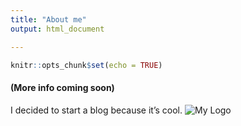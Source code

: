 ```yaml
---
title: "About me"
output: html_document

---
```


```r
knitr::opts_chunk$set(echo = TRUE)
```

#### (More info coming soon)

I decided to start a blog because it's cool. 
![My Logo](/img/logo-knutbehrends-square-circle.72x72.png)

